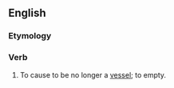 ==English==
===Etymology===
{{prefix|un|vessel}}

===Verb===
{{en-verb}}
#{{transitive|obsolete}} To cause to be no longer a [[vessel]]; to empty.